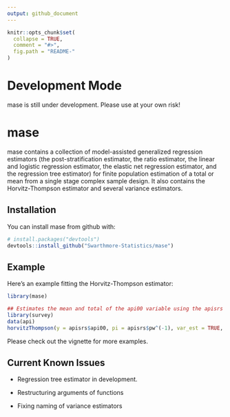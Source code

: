 ```yaml
---
output: github_document
---
```


<!-- README.md is generated from README.Rmd. Please edit that file -->

```r
knitr::opts_chunk$set(
  collapse = TRUE,
  comment = "#>",
  fig.path = "README-"
)
```

# Development Mode

mase is still under development.  Please use at your own risk!  

# mase

mase contains a collection of model-assisted generalized regression estimators (the post-stratification estimator, the ratio estimator, the linear and logistic regression estimator, the elastic net regression estimator, and the regression tree estimator) for finite population estimation of a total or mean from a single stage complex sample design.  It also contains the Horvitz-Thompson estimator and several variance estimators.

## Installation

You can install mase from github with:

```r
# install.packages("devtools")
devtools::install_github("Swarthmore-Statistics/mase")
```

## Example

Here's an example fitting the Horvitz-Thompson estimator:

```r

library(mase)

## Estimates the mean and total of the api00 variable using the apisrs dataset in the survey package
library(survey)
data(api)
horvitzThompson(y = apisrs$api00, pi = apisrs$pw^(-1), var_est = TRUE, var_method = "HTSRS")
```

Please check out the vignette for more examples.

## Current Known Issues


* Regression tree estimator in development. 

* Restructuring arguments of functions

* Fixing naming of variance estimators
